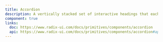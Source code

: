 ```yaml
---
title: Accordion
description: A vertically stacked set of interactive headings that each reveal a section of content.
component: true
links:
  doc: https://www.radix-ui.com/docs/primitives/components/accordion
  api: https://www.radix-ui.com/docs/primitives/components/accordion#api-reference
---
```


<ComponentReview
  name="accordion"
  className="[&_.preview>[data-orientation=vertical]]:sm:max-w-[70%]"
  description="An accordion with three items"
/>
